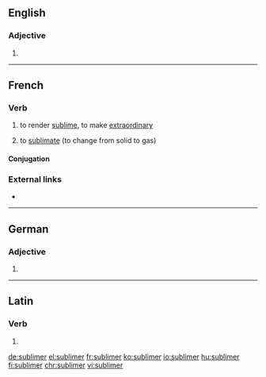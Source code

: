 ==English==

===Adjective===
{{head|en|adjective comparative form}}

# {{en-comparative of|sublime}}

----

==French==

===Verb===
{{fr-verb}}

# {{context|transitive|lang=fr}} to render [[sublime]], to make [[extraordinary]]
# {{context|chemistry|lang=fr}} to [[sublimate]] (to change from solid to gas)

====Conjugation====
{{fr-conj-er|sublim|avoir}}

===External links===
* {{R:TLFi}}

----

==German==

===Adjective===
{{head|de|adjective form}}

# {{comparative of|sublim|lang=de}}

----

==Latin==

===Verb===
{{la-verb-form|sublīmer}}

# {{inflection of|sublīmō||1|s|pres|pasv|subj|lang=la}}

[[de:sublimer]]
[[el:sublimer]]
[[fr:sublimer]]
[[ko:sublimer]]
[[io:sublimer]]
[[hu:sublimer]]
[[fi:sublimer]]
[[chr:sublimer]]
[[vi:sublimer]]